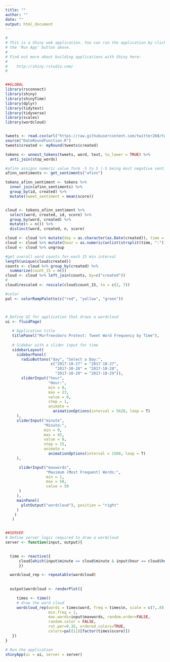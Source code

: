 ```yaml
---
title: ""
author: ""
date: ""
output: html_document
---
```

```r
#
# This is a Shiny web application. You can run the application by clicking
# the 'Run App' button above.
#
# Find out more about building applications with Shiny here:
#
#    http://shiny.rstudio.com/
#


##GLOBAL
library(rsconnect)
library(shiny)
library(shinyTime)
library(dplyr)
library(tidytext)
library(tidyverse)
library(scales)
library(wordcloud)


tweets <- read.csv(url("https://raw.githubusercontent.com/twitter260/twitter260.github.io/master/our_code/text_identities.csv"), stringsAsFactors = FALSE)
source("DateRoundFunction.R")
tweets$created <- myRound(tweets$created)

tokens <- unnest_tokens(tweets, word, text, to_lower = TRUE) %>%
  anti_join(stop_words)

#afinn assigns numeric value form -5 to 5 (-5 being most negative sentiment)
afinn_sentiments <- get_sentiments("afinn")

tokens_afinn_sentiment <- tokens %>%
  inner_join(afinn_sentiments) %>%
  group_by(id, created) %>%
  mutate(tweet_sentiment = mean(score)) 


cloud <- tokens_afinn_sentiment %>%
  select(word, created, id, score) %>%
  group_by(word, created) %>% 
  mutate(n = n()) %>%
  distinct(word, created, n, score)

cloud <- cloud %>% mutate(day = as.character(as.Date(created)), time = unlist(strsplit(created, " "))[2])
cloud <- cloud %>% mutate(hour = as.numeric(unlist(strsplit(time, ":"))[1]), minute = as.numeric(unlist(strsplit(time, ":"))[2]))
cloud <- cloud %>% ungroup

#get overall word counts for each 15 min interval
length(unique(cloud$created))
counts <- cloud %>% group_by(created) %>%
  summarize(count_15 = n())
cloud <- cloud %>% left_join(counts, by=c("created"))
#
cloud$rescaled <- rescale(cloud$count_15, to = c(2, 7))

#color
pal <- colorRampPalette(c("red", "yellow", "green"))



# Define UI for application that draws a wordcloud
ui <- fluidPage(
   
   # Application title
   titlePanel("Murfreesboro Protest: Tweet Word Frequency by Time"),
   
   # Sidebar with a slider input for time 
   sidebarLayout(
     sidebarPanel(
       radioButtons("day", "Select a Day:",
                    c("2017-10-27" = "2017-10-27",
                      "2017-10-28" = "2017-10-28",
                      "2017-10-29" = "2017-10-29")),
       sliderInput("hour",
                   "Hour:",
                   min = 0,
                   max = 23,
                   value = 0,
                   step = 1,
                   animate = 
                     animationOptions(interval = 5620, loop = T)
     ),      
     sliderInput("minute",
                 "Minute:",
                 min = 0,
                 max = 45,
                 value = 0,
                 step = 15,
                 animate = 
                   animationOptions(interval = 1500, loop = T)
     ),

      sliderInput("maxwords",
                  "Maximum (Most Frequent) Words:",
                  min = 1,
                  max = 50,
                  value = 50
      )
     ),
     mainPanel(
       plotOutput("wordcloud"), position = "right"
     )
    )
   )


##SERVER
# Define server logic required to draw a wordcloud
server <- function(input, output){
   

  time <- reactive({
      cloud[which(input$minute == cloud$minute & input$hour == cloud$hour & input$day == cloud$day),]
      })

  wordcloud_rep <- repeatable(wordcloud)
  
  
  output$wordcloud <- renderPlot({

     times <- time()
     # draw the word cloud
     wordcloud_rep(words = times$word, freq = times$n, scale = c(7,.8), 
                   min.freq = 1,
                   max.words=input$maxwords, random.order=FALSE,
                   random.color = FALSE,
                   rot.per=0.35, ordered.colors=TRUE,
                   colors=pal(11)[factor(times$score)])
   })
}

# Run the application 
shinyApp(ui = ui, server = server)


```

